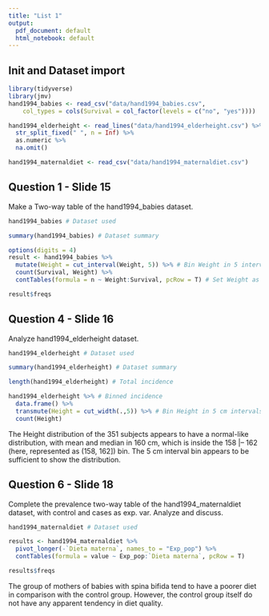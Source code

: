 ```yaml
---
title: "List 1"
output:
  pdf_document: default
  html_notebook: default
---
```


## Init and Dataset import

```r
library(tidyverse)
library(jmv)
hand1994_babies <- read_csv("data/hand1994_babies.csv", 
    col_types = cols(Survival = col_factor(levels = c("no", "yes"))))

hand1994_elderheight <- read_lines("data/hand1994_elderheight.csv") %>%
  str_split_fixed(" ", n = Inf) %>%
  as.numeric %>%
  na.omit()

hand1994_maternaldiet <- read_csv("data/hand1994_maternaldiet.csv")
```

## Question 1 - Slide 15

Make a Two-way table of the hand1994_babies dataset.

```r
hand1994_babies # Dataset used
```

```r
summary(hand1994_babies) # Dataset summary
```

```r
options(digits = 4)
result <- hand1994_babies %>%
  mutate(Weight = cut_interval(Weight, 5)) %>% # Bin Weight in 5 intervals
  count(Survival, Weight) %>%
  contTables(formula = n ~ Weight:Survival, pcRow = T) # Set Weight as exp. variable

result$freqs
```

## Question 4 - Slide 16

Analyze hand1994_elderheight dataset.

```r
hand1994_elderheight # Dataset used
```

```r
summary(hand1994_elderheight) # Dataset summary
```

```r
length(hand1994_elderheight) # Total incidence
```

```r
hand1994_elderheight %>% # Binned incidence
  data.frame() %>%
  transmute(Height = cut_width(.,5)) %>% # Bin Height in 5 cm intervals
  count(Height)
```

The Height distribution of the 351 subjects appears to have a normal-like distribution, with mean and median in 160 cm, which is inside the 158 \|-- 162 (here, represented as (158, 162]) bin. The 5 cm interval bin appears to be sufficient to show the distribution.

## Question 6 - Slide 18

Complete the prevalence two-way table of the hand1994_maternaldiet dataset, with control and cases as exp. var. Analyze and discuss.

```r
hand1994_maternaldiet # Dataset used
```

```r
results <- hand1994_maternaldiet %>%
  pivot_longer(-`Dieta materna`, names_to = "Exp_pop") %>%
  contTables(formula = value ~ Exp_pop:`Dieta materna`, pcRow = T)

results$freqs
```

The group of mothers of babies with spina bifida tend to have a poorer diet in comparison with the control group. However, the control group itself do not have any apparent tendency in diet quality.

